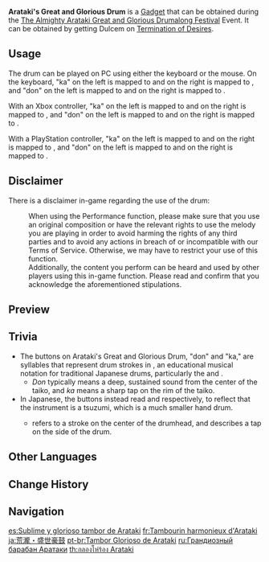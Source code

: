 {{Item Infobox
|id           = 220051
|image        = Item Arataki's Great and Glorious Drum.png
|type         = Gadgets
|invCategory  = Gadgets
|group        = Music Gadgets
|quality      = 4
|effect       = Allows the player to play music.
|description  = A musical instrument that can be used in performances.<br>A small drum that [[Itto]] gave you. He bought it from an outlander merchant, and while it does look quite normal, it is said to be a relic left behind by an ancient and powerful onmyouji who used it to drive out calamity and pray for blessings.<br>It would cost an ordinary person a large sum if they were to wish to possess this, but the price may be negotiated if one has some connection to the drum.<br>And wouldn't you know it? An 8,000,000 [[Mora]] treasure was eventually purchased for 80,000. What a steal for Itto, eh?
|source1      = [[The Almighty Arataki Great and Glorious Drumalong Festival]] Event
|event        = The Almighty Arataki Great and Glorious Drumalong Festival
|reusable     = Yes
|usage        = Quick Use
|memento      = Yes
}}
'''Arataki's Great and Glorious Drum''' is a [[Gadget]] that can be obtained during the [[The Almighty Arataki Great and Glorious Drumalong Festival]] Event. It can be obtained by getting Dulcem on [[Termination of Desires]].

==Usage==
The drum can be played on PC using either the keyboard or the mouse. On the keyboard, "ka" on the left is mapped to {{key|A}} and on the right is mapped to {{key|L}}, and "don" on the left is mapped to {{key|S}} and on the right is mapped to {{key|K}}.

With an Xbox controller, "ka" on the left is mapped to {{key|xb-lb}} and on the right is mapped to {{key|xb-rb}}, and "don" on the left is mapped to {{key|d-left}} and on the right is mapped to {{key|xb-b}}.

With a PlayStation controller, "ka" on the left is mapped to {{key|ps-l1}} and on the right is mapped to {{key|ps-r1}}, and "don" on the left is mapped to {{key|d-left}} and on the right is mapped to {{key|ps-c}}.

==Disclaimer==
There is a disclaimer in-game regarding the use of the drum:
:When using the Performance function, please make sure that you use an original composition or have the relevant rights to use the melody you are playing in order to avoid harming the rights of any third parties and to avoid any actions in breach of or incompatible with our Terms of Service. Otherwise, we may have to restrict your use of this function.<br>Additionally, the content you perform can be heard and used by other players using this in-game function. Please read and confirm that you acknowledge the aforementioned stipulations.

==Preview==
{{Preview
|file=Item Arataki's Great and Glorious Drum
}}

==Trivia==
* The buttons on Arataki's Great and Glorious Drum, "don" and "ka," are syllables that represent drum strokes in {{w|kuchi shoga|''kuchi shouga''}}, an educational musical notation for traditional Japanese drums, particularly the {{w|taiko}} and {{w|tsuzumi}}.
** ''Don'' typically means a deep, sustained sound from the center of the taiko, and ''ka'' means a sharp tap on the rim of the taiko.
* In Japanese, the buttons instead read {{ja|ポン|rm=pon}} and {{ja|タッ|rm=ta'}} respectively, to reflect that the instrument is a tsuzumi, which is a much smaller hand drum.
** {{ja|ポン|rm=Pon}} refers to a stroke on the center of the drumhead, and {{ja|タッ|rm=ta'}} describes a tap on the side of the drum.

==Other Languages==
{{Other Languages
|en      = Arataki's Great and Glorious Drum
|zhs     = 荒泷・盛世豪鼓
|zhs_rm  = Huānglóng - Shèngshì Háo Gǔ
|zht     = 荒瀧・盛世豪鼓
|zht_rm  = Huānglóng - Shèngshì Háo Gǔ
|zh_tl   = Arataki - Great and Prosperous Drum
|ja      = 荒瀧・盛世豪鼓
|ja_rm   = Arataki - Seisei Gouko
|ja_tl   = Arataki - Great and Prosperous Drum
|ko      = 아라타키・천하제일의 북
|ko_rm   = Arataki - Cheonhajeil-ui Buk
|ko_tl   = Arataki - Top Ultra-Luxury Drum
|es      = Sublime y glorioso tambor de Arataki
|es_tl   = Arataki's Sublime and Glorious Drum
|fr      = Tambourin harmonieux d'Arataki
|fr_tl   = Arataki's Harmonious Tambourine
|ru      = Грандиозный барабан Аратаки
|ru_tl   = Grandiose Arataki Drum
|th      = กลองโห่ร้อง Arataki
|th_rm   = Klong Ho Rang Arataki
|th_tl   = Arataki Cheer Drum
|vi      = Trống Arataki Đệ Nhất
|vi_tl   = 
|de      = Aratakis große und spektakuläre Trommel
|de_tl   = Arataki's Great and Spectacular Drum
|id      = Drum Arataki yang Paling Hebat dan Paling Keren
|id_tl   = Arataki The Great and The Coolest Drum
|pt      = Tambor Glorioso de Arataki
|pt_tl   = Glorious Arataki's Drum
|tr      = Arataki'nin Büyük ve Görkemli Davulu
|tr_tl   = Arataki's Great and Glorious Drum
|it      = Grande e glorioso tamburo di Arataki
|it_tl   = Arataki's Great and Glorious Drum
}}

==Change History==
{{Change History|2.7}}

==Navigation==
{{Gadget Navbox}}

[[es:Sublime y glorioso tambor de Arataki]]
[[fr:Tambourin harmonieux d'Arataki]]
[[ja:荒瀧・盛世豪鼓]]
[[pt-br:Tambor Glorioso de Arataki]]
[[ru:Грандиозный барабан Аратаки]]
[[th:กลองโห่ร้อง Arataki]]